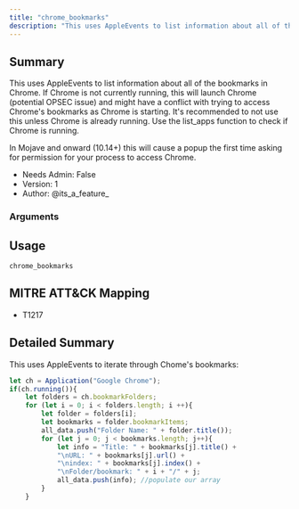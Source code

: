 ```yaml
---
title: "chrome_bookmarks"
description: "This uses AppleEvents to list information about all of the bookmarks in Chrome. If Chrome is not currently running, this will launch Chrome (potential OPSEC issue) and might have a conflict with tr..."
---
```


## Summary

This uses AppleEvents to list information about all of the bookmarks in Chrome. If Chrome is not currently running, this will launch Chrome (potential OPSEC issue) and might have a conflict with trying to access Chrome's bookmarks as Chrome is starting. It's recommended to not use this unless Chrome is already running. Use the list_apps function to check if Chrome is running.

<Warning>
In Mojave and onward (10.14+) this will cause a popup the first time asking for permission for your process to access Chrome.
</Warning>
 
- Needs Admin: False  
- Version: 1  
- Author: @its_a_feature_  

### Arguments

## Usage

```
chrome_bookmarks
```

## MITRE ATT&CK Mapping

- T1217  
## Detailed Summary

This uses AppleEvents to iterate through Chome's bookmarks:
```javascript
let ch = Application("Google Chrome");
if(ch.running()){
    let folders = ch.bookmarkFolders;
    for (let i = 0; i < folders.length; i ++){
        let folder = folders[i];
        let bookmarks = folder.bookmarkItems;
        all_data.push("Folder Name: " + folder.title());
        for (let j = 0; j < bookmarks.length; j++){
            let info = "Title: " + bookmarks[j].title() +
            "\nURL: " + bookmarks[j].url() +
            "\nindex: " + bookmarks[j].index() +
            "\nFolder/bookmark: " + i + "/" + j;
            all_data.push(info); //populate our array
        }
    }
```
